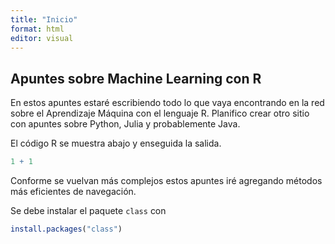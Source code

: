```yaml
---
title: "Inicio"
format: html
editor: visual
---
```


## Apuntes sobre Machine Learning con R {#quarto}

En estos apuntes estaré escribiendo todo lo que vaya encontrando en la red sobre el Aprendizaje Máquina con el lenguaje R. Planifico crear otro sitio con apuntes sobre Python, Julia y probablemente Java.

El código R se muestra abajo y enseguida la salida.

```r
1 + 1
```

Conforme se vuelvan más complejos estos apuntes iré agregando métodos más eficientes de navegación.

Se debe instalar el paquete `class` con

``` r
install.packages("class")
```
